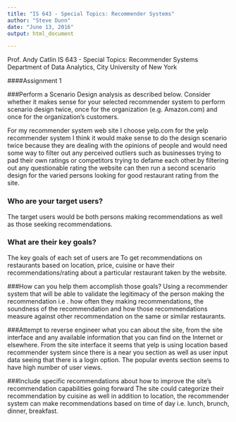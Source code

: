 ---
title: "IS 643 - Special Topics: Recommender Systems"
author: "Steve Dunn"
date: "June 13, 2016"
output: html_document

---

Prof. Andy Catlin
IS 643 - Special Topics: Recommender Systems
Department of Data Analytics, City University of New York

####Assignment 1

###Perform a Scenario Design analysis as described below.  Consider whether it makes sense for your selected recommender system to perform scenario design twice, once for the organization (e.g. Amazon.com) and once for the organization's customers.

For my recommender system web site I choose yelp.com for the yelp recommender system I think it would make sense to do the design scenario twice because they are dealing with the opinions of people and would need some way to filter out any perceived outliers such as businesses trying to pad their own ratings or competitors trying to defame each other.by filtering out any questionable rating the website can then run a second scenario design for the varied persons looking for good restaurant rating from the site.


###	Who are your target users?
The target users would be both persons making recommendations as well as those seeking recommendations.

### What are their key goals?
The key goals of each set of users are
To get recommendations on restaurants based on location, price, cuisine or have their recommendations/rating about a particular restaurant taken by the website.

###How can you help them accomplish those goals?
Using a recommender system that  will be able to validate the legitimacy of the person making the recommendation i.e . how often they making recommendations, the soundness of the recommendation and how those recommendations measure against other recommendation on the same or similar restaurants.

###Attempt to reverse engineer what you can about the site, from the site interface and any available information that you can find on the Internet or elsewhere.
From the site interface it seems that yelp is using location based recommender system since there is a near you section as well as user input data seeing that there is a login option. The popular events section seems to have high number of user views.

###Include specific recommendations about how to improve the site's recommendation capabilities going forward
The site could categorize their recommendation by cuisine as well in addition to location, the recommender system can make recommendations based on time of day i.e. lunch, brunch, dinner, breakfast.
